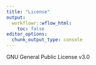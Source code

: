 ```yaml
---
title: "License"
output:
  workflowr::wflow_html:
    toc: false
editor_options:
  chunk_output_type: console
---
```


GNU General Public License v3.0

